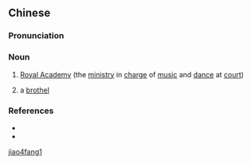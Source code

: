 ==Chinese==
{{zh-forms}}

===Pronunciation===
{{zh-pron
|m=jiàofāng
|cat=n
}}

===Noun===
{{zh-noun}}

# {{lb|zh|archaic}} [[w:Royal Academy (China)|Royal Academy]] (the [[ministry]] in [[charge]] of [[music]] and [[dance]] at [[court]])
# {{lb|zh|archaic}} a [[brothel]]

===References===
* {{pedialite|教坊|lang=zh}}
* {{pedialite|Royal Academy (China)}}

[[Category:Mandarin archaic terms|jiao4fang1]]
